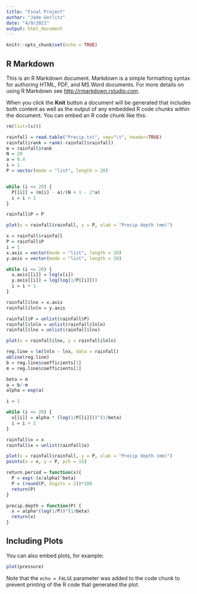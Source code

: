 ---
title: "Final Project"
author: "Jade Gerlitz"
date: "4/9/2021"
output: html_document
---

```{r setup, include=FALSE}
knitr::opts_chunk$set(echo = TRUE)
```

## R Markdown

This is an R Markdown document. Markdown is a simple formatting syntax for authoring HTML, PDF, and MS Word documents. For more details on using R Markdown see <http://rmarkdown.rstudio.com>.

When you click the **Knit** button a document will be generated that includes both content as well as the output of any embedded R code chunks within the document. You can embed an R code chunk like this:
```{r}
rm(list=ls())
```

```{r}
rainfall = read.table("Precip.txt", sep="\t", header=TRUE)
rainfall$rank = rank(-rainfall$rainfall)
m = rainfall$rank
N = 20
a = 0.4
i = 1
P = vector(mode = "list", length = 20)


while (i <= 20) {
  P[[i]] = (m[i] - a)/(N + 1 - 2*a)
  i = i + 1
}

rainfall$P = P
```

```{r}
plot(x = rainfall$rainfall, y = P, xlab = "Precip depth (mm)")
```
```{r}
x = rainfall$rainfall
P = rainfall$P
i = 1
x.axis = vector(mode = "list", length = 20)
y.axis = vector(mode = "list", length = 20)

while (i <= 20) {
  x.axis[[i]] = log(x[i])
  y.axis[[i]] = log(log(1/P[[i]]))
  i = i + 1
}

rainfall$lnx = x.axis
rainfall$lnln = y.axis
```

```{r}
rainfall$P = unlist(rainfall$P)
rainfall$lnln = unlist(rainfall$lnln)
rainfall$lnx = unlist(rainfall$lnx)

plot(x = rainfall$lnx, y = rainfall$lnln)

reg.line = lm(lnln ~ lnx, data = rainfall)
abline(reg.line)
b = reg.line$coefficients[1]
m = reg.line$coefficients[2]

```
```{r}
beta = m
a = b/-m
alpha = exp(a)

i = 1

while (i <= 20) {
  x[[i]] = alpha * (log(1/P[[i]]))^(1/beta)
  i = i + 1
}

rainfall$x = x
rainfall$x = unlist(rainfall$x)

plot(x = rainfall$rainfall, y = P, xlab = "Precip depth (mm)")
points(x = x, y = P, pch = 15)
```
```{r}
return.period = function(x){
  P = exp(-(x/alpha)^beta)
  P = (round(P, digits = 2))*100
  return(P)
}
```

```{r}
precip.depth = function(P) {
  x = alpha*(log(1/P))^(1/beta)
  return(x)
}
```


## Including Plots

You can also embed plots, for example:

```{r pressure, echo=FALSE}
plot(pressure)
```

Note that the `echo = FALSE` parameter was added to the code chunk to prevent printing of the R code that generated the plot.
